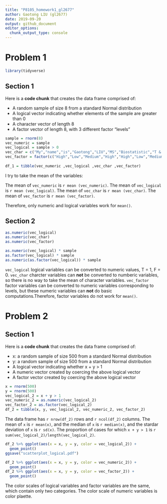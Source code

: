 ```yaml
---
title: "P8105_homework1_gl2677"
author: Gaotong LIU (gl2677)
date: 2019-09-20
output: github_document
editor_options: 
  chunk_output_type: console
---
```

# Problem 1
```r
library(tidyverse)
```

## Section 1
Here is a **code chunk** that creates the data frame comprised of:

*   A random sample of size 8 from a standard Normal distribution
*   A logical vector indicating whether elements of the sample are greater than 0
*   A character vector of length 8
*   A factor vector of length 8, with 3 different factor “levels”

```r
sample = rnorm(8)
vec_numeric = sample
vec_logical = sample > 0
vec_char = c("My","name","is","Gaotong","LIU","MS","Biostatistic","T & M")
vec_factor = factor(c("High","Low","Medium","High","High","Low","Medium","Low"))
                    
df_1 = tibble(vec_numeric ,vec_logical ,vec_char ,vec_factor)
```

I try to take the mean of the variables:

The mean of `vec_numeric` is `r mean (vec_numeric)`.
The mean of `vec_logical` is `r mean (vec_logical)`.
The mean of `vec_char` is `r mean (vec_char)`.
The mean of `vec_factor` is `r mean (vec_factor)`.

Therefore, only numeric and logical variables work for `mean()`.

## Section 2

```r
as.numeric(vec_logical)
as.numeric(vec_char)
as.numeric(vec_factor)

as.numeric(vec_logical) * sample
as.factor(vec_logical) * sample
as.numeric(as.factor(vec_logical)) * sample
```

`vec_logical` logical variables can be converted to numeric values, T = 1, F = 0.
`vec_char` charcter variables can **not** be converted to numberic variables, so there is no way to take the mean of character variables.
`vec_factor` factor variables can be converted to numeric variables corresponding to levels, but these numeric variables can **not** do basic computations.Therefore, factor variables do not work for `mean()`.

# Problem 2
## Section 1
Here is a **code chunk** that creates the data frame comprised of:

* x: a random sample of size 500 from a standard Normal distribution
* y: a random sample of size 500 from a standard Normal distribution
* A logical vector indicating whether x + y > 1
* A numeric vector created by coercing the above logical vector
* A factor vector created by coercing the above logical vector

```r
x = rnorm(500)
y = rnorm(500)
vec_logical_2 = x + y > 1
vec_numeric_2 = as.numeric(vec_logical_2)
vec_factor_2 = as.factor(vec_logical_2)
df_2 = tibble(x, y, vec_logical_2, vec_numeric_2, vec_factor_2)

```

The data frame has `r nrow(df_2)` rows and `r ncol(df_2)` columns. The mean of `x` is `r mean(x)`, and the median of `x` is `r median(x)`, and the stardar deviation of `x` is `r sd(x)`. The proportion of cases for which `x + y > 1` is `r sum(vec_logical_2)/length(vec_logical_2)`.

```r
df_2 %>% ggplot(aes(x = x, y = y, color = vec_logical_2)) +
  geom_point()
ggsave("scatterplot_logical.pdf")

df_2 %>% ggplot(aes(x = x, y = y, color = vec_numeric_2)) +
  geom_point()
df_2 %>% ggplot(aes(x = x, y = y, color = vec_factor_2)) +
  geom_point()
```

The color scales of logical variables and factor variables are the same, which contain only two categories. The color scale of numeric variables is color plaette.

















